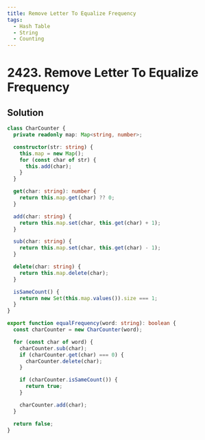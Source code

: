 ```yaml
---
title: Remove Letter To Equalize Frequency
tags:
  - Hash Table
  - String
  - Counting
---
```


# 2423. Remove Letter To Equalize Frequency

<Badges>
  <LevelBadge level="easy" />
  <TopicBadge name="Hash Table" slug="hash-table" />
  <TopicBadge name="String" slug="string" />
  <TopicBadge name="Counting" slug="counting" />
</Badges>

## Solution

```typescript filename="solution.ts" copy
class CharCounter {
  private readonly map: Map<string, number>;

  constructor(str: string) {
    this.map = new Map();
    for (const char of str) {
      this.add(char);
    }
  }

  get(char: string): number {
    return this.map.get(char) ?? 0;
  }

  add(char: string) {
    return this.map.set(char, this.get(char) + 1);
  }

  sub(char: string) {
    return this.map.set(char, this.get(char) - 1);
  }

  delete(char: string) {
    return this.map.delete(char);
  }

  isSameCount() {
    return new Set(this.map.values()).size === 1;
  }
}

export function equalFrequency(word: string): boolean {
  const charCounter = new CharCounter(word);

  for (const char of word) {
    charCounter.sub(char);
    if (charCounter.get(char) === 0) {
      charCounter.delete(char);
    }

    if (charCounter.isSameCount()) {
      return true;
    }

    charCounter.add(char);
  }

  return false;
}
```

<ProblemLink
  codingSite="leetcode"
  href="https://leetcode.com/problems/remove-letter-to-equalize-frequency"
  title="Remove Letter To Equalize Frequency"
/>
